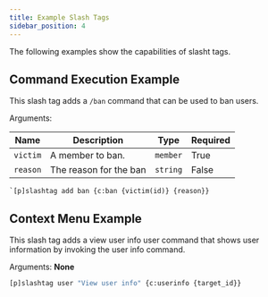 ```yaml
---
title: Example Slash Tags
sidebar_position: 4
---
```


The following examples show the capabilities of slasht tags.

## Command Execution Example

This slash tag adds a `/ban` command that can be used to ban users.

Arguments:

Name | Description | Type | Required
-----|-------------|------|---------
`victim` | A member to ban. | `member` | True
`reason` | The reason for the ban | `string` | False

```
`[p]slashtag add ban {c:ban {victim(id)} {reason}}
```

## Context Menu Example

This slash tag adds a view user info user command that shows user information by invoking the user info command.

Arguments: **None**

```py
[p]slashtag user "View user info" {c:userinfo {target_id}}
```
